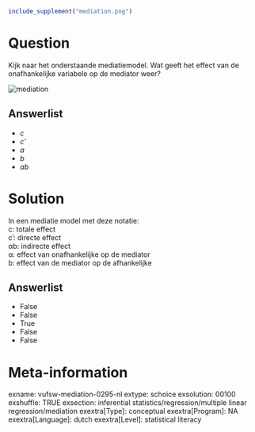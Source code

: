```{r, echo = FALSE, results = "hide"}
include_supplement("mediation.png")
```

Question
========
Kijk naar het onderstaande mediatiemodel. Wat geeft het effect van de
onafhankelijke variabele op de mediator weer?  
  
<img src="mediation.png" class="fr-fic fr-dii tvcss_2"
alt="mediation" />

Answerlist
----------
* *c*
* *c'*
* *a*
* *b*
* *ab*

Solution
========





In een mediatie model met deze notatie:  
c: totale effect  
c': directe effect  
αb: indirecte effect  
α: effect van onafhankelijke op de mediator  
b: effect van de mediator op de afhankelijke




Answerlist
----------
* False
* False
* True
* False
* False

Meta-information
================
exname: vufsw-mediation-0295-nl
extype: schoice
exsolution: 00100
exshuffle: TRUE
exsection: inferential statistics/regression/multiple linear regression/mediation
exextra[Type]: conceptual
exextra[Program]: NA
exextra[Language]: dutch
exextra[Level]: statistical literacy


